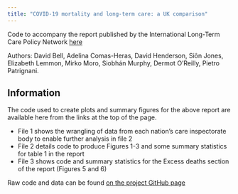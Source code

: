 ```yaml
---
title: "COVID-19 mortality and long-term care: a UK comparison"
---
```

    
Code to accompany the report published by the International Long-Term Care Policy Network [here](https://ltccovid.org/country-reports-on-covid-19-and-long-term-care/)

Authors: David Bell, Adelina Comas-Heras, David Henderson, Siôn Jones, Elizabeth Lemmon, Mirko Moro, Siobhán Murphy, Dermot O'Reilly, Pietro Patrignani. 

## Information

The code used to create plots and summary figures for the above report are available here from the links at the top of the page. 

* File 1 shows the wrangling of data from each nation's care inspectorate body to enable further analysis in file 2
* File 2 details code to produce Figures 1-3 and some summary statistics for table 1 in the report
* File 3 shows code and summary statistics for the Excess deaths section of the report (Figures 5 and 6)

Raw code and data can be found [on the project GitHub page](https://github.com/davidhen/ltc_covid_uk)

